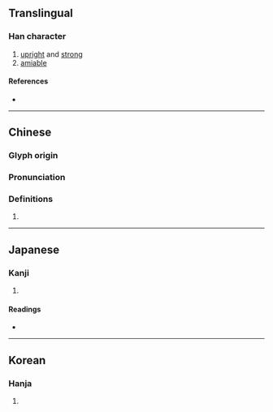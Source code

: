 {{character info/new}}
==Translingual==

===Han character===
{{Han char|rn=9|rad=人|as=06|sn=8|four=26210|canj=ORHU|ids=⿰亻⿱口𫶧}}

# [[upright]] and [[strong]]
# [[amiable]]

====References====
* {{Han ref|kx=0101.110|dkj=00577|dj=0214.040|hdz=10148.030|uh=4F83|ud=20355|bh=A8D4|bd=43220}}

----

==Chinese==
{{zh-forms}}

===Glyph origin===
{{Han etym}}

===Pronunciation===
{{zh-pron
|m=kǎn
|c=hon2
|mn=qz,xm,zz:khán
|mc=y
|oc=y
|ma=
|cat=a
}}

===Definitions===
{{zh-hanzi}}

# {{rfdef|lang=zh}}

----

==Japanese==

===Kanji===
{{ja-kanji|grade=|rs=人06}}

# {{defn|lang=ja|sort=人06}}

====Readings====
* {{ja-readings|on=[[かん]] (kan)|kun=[[つよい]] (tsuyoi)}}

----

==Korean==

===Hanja===
{{ko-hanja|hangeul=간|rv=gan|mr=kan}}

# {{defn|lang=ko|sort=人06}}